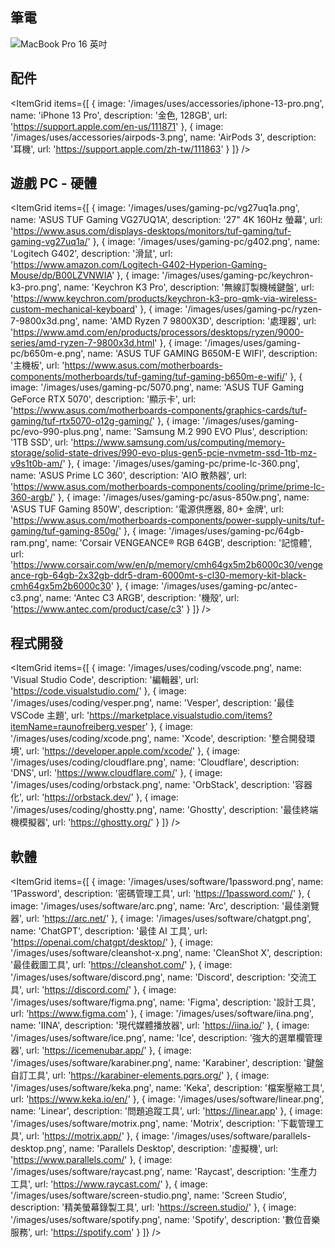 ## 筆電

<Image
  src='/images/uses/macbook-pro-16-inch.png'
  alt='MacBook Pro 16 英吋'
  width={1920}
  height={1080}
  lazy={false}
  priority
/>

## 配件

<ItemGrid
  items={[
    {
      image: '/images/uses/accessories/iphone-13-pro.png',
      name: 'iPhone 13 Pro',
      description: '金色, 128GB',
      url: 'https://support.apple.com/en-us/111871'
    },
    {
      image: '/images/uses/accessories/airpods-3.png',
      name: 'AirPods 3',
      description: '耳機',
      url: 'https://support.apple.com/zh-tw/111863'
    }
  ]}
/>

## 遊戲 PC - 硬體

<ItemGrid
  items={[
    {
      image: '/images/uses/gaming-pc/vg27uq1a.png',
      name: 'ASUS TUF Gaming VG27UQ1A',
      description: '27" 4K 160Hz 螢幕',
      url: 'https://www.asus.com/displays-desktops/monitors/tuf-gaming/tuf-gaming-vg27uq1a/'
    },
    {
      image: '/images/uses/gaming-pc/g402.png',
      name: 'Logitech G402',
      description: '滑鼠',
      url: 'https://www.amazon.com/Logitech-G402-Hyperion-Gaming-Mouse/dp/B00LZVNWIA'
    },
    {
      image: '/images/uses/gaming-pc/keychron-k3-pro.png',
      name: 'Keychron K3 Pro',
      description: '無線訂製機械鍵盤',
      url: 'https://www.keychron.com/products/keychron-k3-pro-qmk-via-wireless-custom-mechanical-keyboard'
    },
    {
      image: '/images/uses/gaming-pc/ryzen-7-9800x3d.png',
      name: 'AMD Ryzen 7 9800X3D',
      description: '處理器',
      url: 'https://www.amd.com/en/products/processors/desktops/ryzen/9000-series/amd-ryzen-7-9800x3d.html'
    },
    {
      image: '/images/uses/gaming-pc/b650m-e.png',
      name: 'ASUS TUF GAMING B650M-E WIFI',
      description: '主機板',
      url: 'https://www.asus.com/motherboards-components/motherboards/tuf-gaming/tuf-gaming-b650m-e-wifi/'
    },
    {
      image: '/images/uses/gaming-pc/5070.png',
      name: 'ASUS TUF Gaming GeForce RTX 5070',
      description: '顯示卡',
      url: 'https://www.asus.com/motherboards-components/graphics-cards/tuf-gaming/tuf-rtx5070-o12g-gaming/'
    },
    {
      image: '/images/uses/gaming-pc/evo-990-plus.png',
      name: 'Samsung M.2 990 EVO Plus',
      description: '1TB SSD',
      url: 'https://www.samsung.com/us/computing/memory-storage/solid-state-drives/990-evo-plus-gen5-pcie-nvmetm-ssd-1tb-mz-v9s1t0b-am/'
    },
    {
      image: '/images/uses/gaming-pc/prime-lc-360.png',
      name: 'ASUS Prime LC 360',
      description: 'AIO 散熱器',
      url: 'https://www.asus.com/motherboards-components/cooling/prime/prime-lc-360-argb/'
    },
    {
      image: '/images/uses/gaming-pc/asus-850w.png',
      name: 'ASUS TUF Gaming 850W',
      description: '電源供應器, 80+ 金牌',
      url: 'https://www.asus.com/motherboards-components/power-supply-units/tuf-gaming/tuf-gaming-850g/'
    },
    {
      image: '/images/uses/gaming-pc/64gb-ram.png',
      name: 'Corsair VENGEANCE® RGB 64GB',
      description: '記憶體',
      url: 'https://www.corsair.com/ww/en/p/memory/cmh64gx5m2b6000c30/vengeance-rgb-64gb-2x32gb-ddr5-dram-6000mt-s-cl30-memory-kit-black-cmh64gx5m2b6000c30'
    },
    {
      image: '/images/uses/gaming-pc/antec-c3.png',
      name: 'Antec C3 ARGB',
      description: '機殼',
      url: 'https://www.antec.com/product/case/c3'
    }
  ]}
/>

## 程式開發

<ItemGrid
  items={[
    {
      image: '/images/uses/coding/vscode.png',
      name: 'Visual Studio Code',
      description: '編輯器',
      url: 'https://code.visualstudio.com/'
    },
    {
      image: '/images/uses/coding/vesper.png',
      name: 'Vesper',
      description: '最佳 VSCode 主題',
      url: 'https://marketplace.visualstudio.com/items?itemName=raunofreiberg.vesper'
    },
    {
      image: '/images/uses/coding/xcode.png',
      name: 'Xcode',
      description: '整合開發環境',
      url: 'https://developer.apple.com/xcode/'
    },
    {
      image: '/images/uses/coding/cloudflare.png',
      name: 'Cloudflare',
      description: 'DNS',
      url: 'https://www.cloudflare.com/'
    },
    {
      image: '/images/uses/coding/orbstack.png',
      name: 'OrbStack',
      description: '容器化',
      url: 'https://orbstack.dev/'
    },
    {
      image: '/images/uses/coding/ghostty.png',
      name: 'Ghostty',
      description: '最佳終端機模擬器',
      url: 'https://ghostty.org/'
    }
  ]}
/>

## 軟體

<ItemGrid
  items={[
    {
      image: '/images/uses/software/1password.png',
      name: '1Password',
      description: '密碼管理工具',
      url: 'https://1password.com/'
    },
    {
      image: '/images/uses/software/arc.png',
      name: 'Arc',
      description: '最佳瀏覽器',
      url: 'https://arc.net/'
    },
    {
      image: '/images/uses/software/chatgpt.png',
      name: 'ChatGPT',
      description: '最佳 AI 工具',
      url: 'https://openai.com/chatgpt/desktop/'
    },
    {
      image: '/images/uses/software/cleanshot-x.png',
      name: 'CleanShot X',
      description: '最佳截圖工具',
      url: 'https://cleanshot.com/'
    },
    {
      image: '/images/uses/software/discord.png',
      name: 'Discord',
      description: '交流工具',
      url: 'https://discord.com/'
    },
    {
      image: '/images/uses/software/figma.png',
      name: 'Figma',
      description: '設計工具',
      url: 'https://www.figma.com'
    },
    {
      image: '/images/uses/software/iina.png',
      name: 'IINA',
      description: '現代媒體播放器',
      url: 'https://iina.io/'
    },
    {
      image: '/images/uses/software/ice.png',
      name: 'Ice',
      description: '強大的選單欄管理器',
      url: 'https://icemenubar.app/'
    },
    {
      image: '/images/uses/software/karabiner.png',
      name: 'Karabiner',
      description: '鍵盤自訂工具',
      url: 'https://karabiner-elements.pqrs.org/'
    },
    {
      image: '/images/uses/software/keka.png',
      name: 'Keka',
      description: '檔案壓縮工具',
      url: 'https://www.keka.io/en/'
    },
    {
      image: '/images/uses/software/linear.png',
      name: 'Linear',
      description: '問題追蹤工具',
      url: 'https://linear.app'
    },
    {
      image: '/images/uses/software/motrix.png',
      name: 'Motrix',
      description: '下載管理工具',
      url: 'https://motrix.app/'
    },
    {
      image: '/images/uses/software/parallels-desktop.png',
      name: 'Parallels Desktop',
      description: '虛擬機',
      url: 'https://www.parallels.com/'
    },
    {
      image: '/images/uses/software/raycast.png',
      name: 'Raycast',
      description: '生產力工具',
      url: 'https://www.raycast.com/'
    },
    {
      image: '/images/uses/software/screen-studio.png',
      name: 'Screen Studio',
      description: '精美螢幕錄製工具',
      url: 'https://screen.studio/'
    },
    {
      image: '/images/uses/software/spotify.png',
      name: 'Spotify',
      description: '數位音樂服務',
      url: 'https://spotify.com'
    }
  ]}
/>
